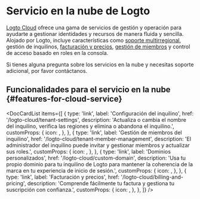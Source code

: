 
# Servicio en la nube de Logto

[Logto Cloud](https://cloud.logto.io) ofrece una gama de servicios de gestión y operación para ayudarte a gestionar identidades y recursos de manera fluida y sencilla. Alojado por Logto, incluye características como [soporte multirregional](/logto-cloud/tenant-settings#tenant-region), gestión de inquilinos, [facturación y precios](/logto-cloud/billing-and-pricing), [gestión de miembros](/logto-cloud/tenant-member-management) y control de acceso basado en roles en la consola.

Si tienes alguna pregunta sobre los servicios en la nube y necesitas soporte adicional, por favor contáctanos.

## Funcionalidades para el servicio en la nube \{#features-for-cloud-service}

<DocCardList
  items={[
    {
      type: 'link',
      label: 'Configuración del inquilino',
      href: '/logto-cloud/tenant-settings',
      description:
        'Actualiza o cambia el nombre del inquilino, verifica las regiones y elimina o abandona el inquilino.',
      customProps: {
        icon: <TenantSettings />,
      },
    },
    {
      type: 'link',
      label: 'Gestión de miembros del inquilino',
      href: '/logto-cloud/tenant-member-management',
      description:
        'El administrador del inquilino puede invitar y gestionar miembros y actualizar sus roles.',
      customProps: {
        icon: <TenantMemberManagement />,
      },
    },
    {
      type: 'link',
      label: 'Dominios personalizados',
      href: '/logto-cloud/custom-domain',
      description:
        'Usa tu propio dominio para tu inquilino de Logto para mantener la coherencia de la marca en tu experiencia de inicio de sesión.',
      customProps: {
        icon: <CustomDomains />,
      },
    },
    {
      type: 'link',
      label: 'Facturación y precios',
      href: '/logto-cloud/billing-and-pricing',
      description: 'Comprende fácilmente tu factura y gestiona tu suscripción con confianza.',
      customProps: {
        icon: <PricingAndBilling />,
      },
    },
  ]}
/>
